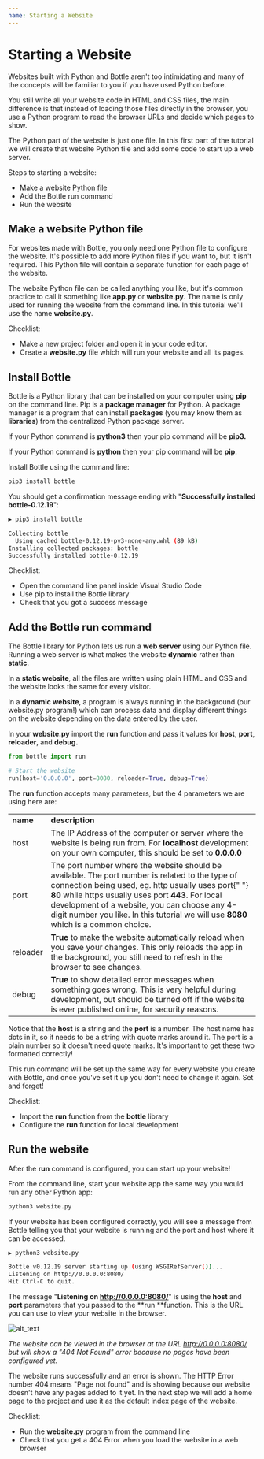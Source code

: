 ```yaml
---
name: Starting a Website
---
```


# Starting a Website

Websites built with Python and Bottle aren't too intimidating and many of the concepts will be familiar to you if you have used Python before.

You still write all your website code in HTML and CSS files, the main difference is that instead of loading those files directly in the browser, you use a Python program to read the browser URLs and decide which pages to show.

The Python part of the website is just one file. In this first part of the tutorial we will create that website Python file and add some code to start up a web server.

Steps to starting a website:

- Make a website Python file
- Add the Bottle run command
- Run the website

## Make a website Python file

For websites made with Bottle, you only need one Python file to configure the website. It's possible to add more Python files if you want to, but it isn't required. This Python file will contain a separate function for each page of the website.

The website Python file can be called anything you like, but it's common practice to call it something like **app.py** or **website.py**. The name is only used for running the website from the command line. In this tutorial we'll use the name **website.py**.

Checklist:

- Make a new project folder and open it in your code editor.
- Create a **website.py** file which will run your website and all its pages.

## Install Bottle

Bottle is a Python library that can be installed on your computer using **pip** on the command line. Pip is a **package manager** for Python. A package manager is a program that can install **packages** (you may know them as **libraries**) from the centralized Python package server.

If your Python command is **python3** then your pip command will be **pip3.**

If your Python command is **python** then your pip command will be **pip**.

Install Bottle using the command line:

```bash
pip3 install bottle
```

You should get a confirmation message ending with "**Successfully installed bottle-0.12.19**":

```bash
▶ pip3 install bottle

Collecting bottle
  Using cached bottle-0.12.19-py3-none-any.whl (89 kB)
Installing collected packages: bottle
Successfully installed bottle-0.12.19

```

Checklist:

- Open the command line panel inside Visual Studio Code
- Use pip to install the Bottle library
- Check that you got a success message

## Add the Bottle run command

The Bottle library for Python lets us run a **web server** using our Python file. Running a web server is what makes the website **dynamic** rather than **static**.

In a **static website**, all the files are written using plain HTML and CSS and the website looks the same for every visitor.

In a **dynamic website**, a program is always running in the background (our website.py program!) which can process data and display different things on the website depending on the data entered by the user.

In your **website.py** import the **run** function and pass it values for **host**, **port**, **reloader**, and **debug.**

```python {diff}
from bottle import run

# Start the website
run(host='0.0.0.0', port=8080, reloader=True, debug=True)
```

The **run** function accepts many parameters, but the 4 parameters we are using here are:

<table>
  <tr>
    <td>
      <strong>name</strong>
    </td>
    <td>
      <strong>description</strong>
    </td>
  </tr>
  <tr>
    <td>host</td>
    <td>
      The IP Address of the computer or server where the website is being run
      from. For <strong>localhost</strong> development on your own computer,
      this should be set to <strong>0.0.0.0</strong>
    </td>
  </tr>
  <tr>
    <td>port</td>
    <td>
      The port number where the website should be available. The port number is
      related to the type of connection being used, eg. http usually uses port{" "}
      <strong>80</strong> while https usually uses port <strong>443</strong>.
      For local development of a website, you can choose any 4-digit number you
      like. In this tutorial we will use <strong>8080</strong> which is a common
      choice.
    </td>
  </tr>
  <tr>
    <td>reloader</td>
    <td>
      <strong>True</strong> to make the website automatically reload when you
      save your changes. This only reloads the app in the background, you still
      need to refresh in the browser to see changes.
    </td>
  </tr>
  <tr>
    <td>debug</td>
    <td>
      <strong>True</strong> to show detailed error messages when something goes
      wrong. This is very helpful during development, but should be turned off
      if the website is ever published online, for security reasons.
    </td>
  </tr>
</table>

Notice that the **host** is a string and the **port** is a number. The host name has dots in it, so it needs to be a string with quote marks around it. The port is a plain number so it doesn't need quote marks. It's important to get these two formatted correctly!

This run command will be set up the same way for every website you create with Bottle, and once you've set it up you don't need to change it again. Set and forget!

Checklist:

- Import the **run** function from the **bottle** library
- Configure the **run** function for local development

## Run the website

After the **run** command is configured, you can start up your website!

From the command line, start your website app the same way you would run any other Python app:

```bash
python3 website.py
```

If your website has been configured correctly, you will see a message from Bottle telling you that your website is running and the port and host where it can be accessed.

```bash
▶ python3 website.py

Bottle v0.12.19 server starting up (using WSGIRefServer())...
Listening on http://0.0.0.0:8080/
Hit Ctrl-C to quit.

```

The message "**Listening on http://0.0.0.0:8080/**" is using the **host** and **port** parameters that you passed to the **run **function. This is the URL you can use to view your website in the browser.

![alt_text](../public/images/image3.png "image_tooltip")

_The website can be viewed in the browser at the URL http://0.0.0.0:8080/ but will show a "404 Not Found" error because no pages have been configured yet._

The website runs successfully and an error is shown. The HTTP Error number 404 means "Page not found" and is showing because our website doesn't have any pages added to it yet. In the next step we will add a home page to the project and use it as the default index page of the website.

Checklist:

- Run the **website.py** program from the command line
- Check that you get a 404 Error when you load the website in a web browser
